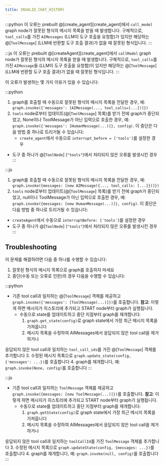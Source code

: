 ```yaml
---
title: INVALID_CHAT_HISTORY
---
```




:::python
이 오류는 prebuilt @[create_agent][create_agent]에서 `call_model` graph node가 잘못된 형식의 메시지 목록을 받을 때 발생합니다. 구체적으로, `tool_calls`를 가진 `AIMessages` (LLM이 도구 호출을 요청함)가 있지만 해당하는 @[`ToolMessage`] (LLM에 반환할 도구 호출 결과)가 없을 때 잘못된 형식입니다.
:::

:::js
이 오류는 prebuilt @[createAgent][create_agent]에서 `callModel` graph node가 잘못된 형식의 메시지 목록을 받을 때 발생합니다. 구체적으로, `tool_calls`를 가진 `AIMessage`들 (LLM이 도구 호출을 요청함)이 있지만 해당하는 @[`ToolMessage`] (LLM에 반환할 도구 호출 결과)가 없을 때 잘못된 형식입니다.
:::

이 오류가 발생하는 몇 가지 이유가 있을 수 있습니다:

:::python
1. graph를 호출할 때 수동으로 잘못된 형식의 메시지 목록을 전달한 경우, 예: `graph.invoke({'messages': [AIMessage(..., tool_calls=[...])]})`
2. `tools` node로부터 업데이트(@[`ToolMessage`] 목록)를 받기 전에 graph가 중단되었고,
  None이나 ToolMessage가 아닌 입력으로 호출한 경우,
  예: `graph.invoke({'messages': [HumanMessage(...)]}, config)`.
  이 중단은 다음 방법 중 하나로 트리거될 수 있습니다:
    * `create_agent`에서 수동으로 `interrupt_before = ['tools']`를 설정한 경우
  * 도구 중 하나가 @[`ToolNode`] (`"tools"`)에서 처리되지 않은 오류를 발생시킨 경우
:::

:::js
1. graph를 호출할 때 수동으로 잘못된 형식의 메시지 목록을 전달한 경우, 예: `graph.invoke({messages: [new AIMessage({..., tool_calls: [...]})]})`
2. `tools` node로부터 업데이트(@[`ToolMessage`] 목록)를 받기 전에 graph가 중단되었고,
  null이나 ToolMessage가 아닌 입력으로 호출한 경우,
  예: `graph.invoke({messages: [new HumanMessage(...)]}, config)`.
  이 중단은 다음 방법 중 하나로 트리거될 수 있습니다:
  * `createAgent`에서 수동으로 `interruptBefore: ['tools']`를 설정한 경우
  * 도구 중 하나가 @[`ToolNode`] (`"tools"`)에서 처리되지 않은 오류를 발생시킨 경우
:::

## Troubleshooting

이 문제를 해결하려면 다음 중 하나를 수행할 수 있습니다:

1. 잘못된 형식의 메시지 목록으로 graph를 호출하지 마세요
2. 중단(수동 또는 오류로 인한)의 경우 다음을 수행할 수 있습니다:

:::python
* 기존 tool call과 일치하는 @[`ToolMessage`] 객체를 제공하고 `graph.invoke({'messages': [ToolMessage(...)]})`를 호출합니다.
  **참고**: 이렇게 하면 메시지가 히스토리에 추가되고 START node부터 graph가 실행됩니다.
  * 수동으로 state를 업데이트하고 중단 지점부터 graph를 재개합니다:
    1. `graph.get_state(config)`로 graph state에서 가장 최근 메시지 목록을 가져옵니다
    2. 메시지 목록을 수정하여 AIMessages에서 응답되지 않은 tool call을 제거하거나

응답되지 않은 tool call과 일치하는 `tool_call_ids`를 가진 @[`ToolMessage`] 객체를 추가합니다 3. 수정된 메시지 목록으로 `graph.update_state(config, {'messages': ...})`를 호출합니다 4. graph를 재개합니다, 예: `graph.invoke(None, config)`를 호출합니다
:::

:::js
* 기존 tool call과 일치하는 `ToolMessage` 객체를 제공하고 `graph.invoke({messages: [new ToolMessage(...)]})`를 호출합니다.
  **참고**: 이렇게 하면 메시지가 히스토리에 추가되고 START node부터 graph가 실행됩니다.
  * 수동으로 state를 업데이트하고 중단 지점부터 graph를 재개합니다:
    1. `graph.getState(config)`로 graph state에서 가장 최근 메시지 목록을 가져옵니다
    2. 메시지 목록을 수정하여 AIMessages에서 응답되지 않은 tool call을 제거하거나

응답되지 않은 tool call과 일치하는 `toolCallId`를 가진 `ToolMessage` 객체를 추가합니다 3. 수정된 메시지 목록으로 `graph.updateState(config, {messages: ...})`를 호출합니다 4. graph를 재개합니다, 예: `graph.invoke(null, config)`를 호출합니다
:::